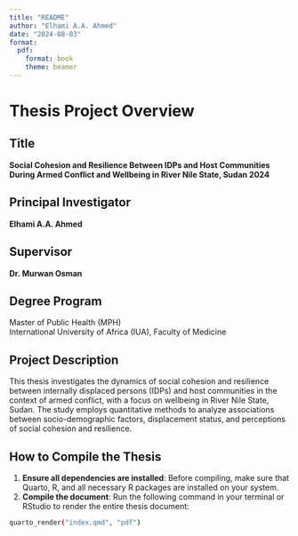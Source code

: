 ```yaml
---
title: "README"
author: "Elhami A.A. Ahmed"
date: "2024-08-03"
format: 
  pdf:
    format: book
    theme: beamer
---
```


# Thesis Project Overview

## Title

**Social Cohesion and Resilience Between IDPs and Host Communities During Armed Conflict and Wellbeing in River Nile State, Sudan 2024**

## Principal Investigator

**Elhami A.A. Ahmed**

## Supervisor

**Dr. Murwan Osman**

## Degree Program

Master of Public Health (MPH)\
International University of Africa (IUA), Faculty of Medicine

## Project Description

This thesis investigates the dynamics of social cohesion and resilience between internally displaced persons (IDPs) and host communities in the context of armed conflict, with a focus on wellbeing in River Nile State, Sudan. The study employs quantitative methods to analyze associations between socio-demographic factors, displacement status, and perceptions of social cohesion and resilience.

## How to Compile the Thesis

1.  **Ensure all dependencies are installed**: Before compiling, make sure that Quarto, R, and all necessary R packages are installed on your system.
2.  **Compile the document**: Run the following command in your terminal or RStudio to render the entire thesis document:

```bash
quarto_render("index.qmd", "pdf")
```
